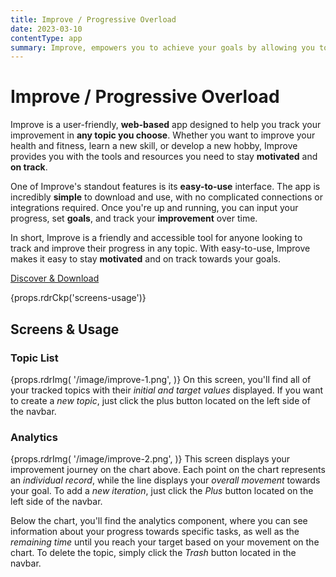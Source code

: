 ```yaml
---
title: Improve / Progressive Overload
date: 2023-03-10
contentType: app
summary: Improve, empowers you to achieve your goals by allowing you to set and track your progress, whether it's weight loss, running distance, reading books. It encourages you to gradually increase your metrics to reach your goal.
---
```


# Improve / Progressive Overload

Improve is a user-friendly, **web-based** app designed to help you track your improvement in **any topic you choose**. Whether you want to improve your health and fitness, learn a new skill, or develop a new hobby, Improve provides you with the tools and resources you need to stay **motivated** and **on track**.

One of Improve's standout features is its **easy-to-use** interface. The app is incredibly **simple** to download and use, with no complicated connections or integrations required.
Once you're up and running, you can input your progress, set **goals**, and track your **improvement** over time.

In short, Improve is a friendly and accessible tool for anyone looking to track and improve their progress in any topic. With easy-to-use, Improve makes it easy to stay **motivated** and on track towards your goals.

[Discover & Download](https://mujdecisy.github.io/pwa/improve)

{props.rdrCkp('screens-usage')}
## Screens & Usage

### Topic List
{props.rdrImg(
  '/image/improve-1.png',
)}
On this screen, you'll find all of your tracked topics with their *initial and target values* displayed. If you want to create a *new topic*, just click the plus button located on the left side of the navbar.

### Analytics
{props.rdrImg(
  '/image/improve-2.png',
)}
This screen displays your improvement journey on the chart above. Each point on the chart represents an *individual record*, while the line displays your *overall movement* towards your goal. To add a *new iteration*, just click the *Plus* button located on the left side of the navbar.

Below the chart, you'll find the analytics component, where you can see information about your progress towards specific tasks, as well as the *remaining time* until you reach your target based on your movement on the chart. To delete the topic, simply click the *Trash* button located in the navbar. 